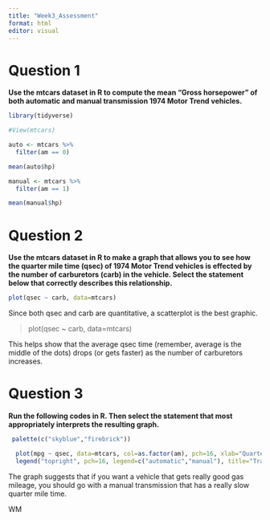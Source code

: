 ```yaml
---
title: "Week3_Assessment"
format: html
editor: visual
---
```


# Question 1
__Use the mtcars dataset in R to compute the mean "Gross horsepower" of both automatic and manual transmission 1974 Motor Trend vehicles.__

```r
library(tidyverse)

#View(mtcars)

auto <- mtcars %>%
  filter(am == 0)

mean(auto$hp)

manual <- mtcars %>%
  filter(am == 1)

mean(manual$hp)
```
# Question 2
__Use the mtcars dataset in R to make a graph that allows you to see how the quarter mile time (qsec) of 1974 Motor Trend vehicles is effected by the number of carburetors (carb) in the vehicle. Select the statement below that correctly describes this relationship.__
```r
plot(qsec ~ carb, data=mtcars)
```
Since both qsec and carb are quantitative, a scatterplot is the best graphic.

> plot(qsec ~ carb, data=mtcars)

This helps show that the average qsec time (remember, average is the middle of the dots) drops (or gets faster) as the number of carburetors increases.


# Question 3
__Run the following codes in R. Then select the statement that most appropriately interprets the resulting graph.__
```r
 palette(c("skyblue","firebrick"))

  plot(mpg ~ qsec, data=mtcars, col=as.factor(am), pch=16, xlab="Quarter Mile Time (seconds)", ylab="Miles per Gallon", main="1974 Motor Trend Vehicles")
  legend("topright", pch=16, legend=c("automatic","manual"), title="Transmission", bty='n', col=palette())
```
The graph suggests that if you want a vehicle that gets really good gas mileage, you should go with a manual transmission that has a really slow quarter mile time.

WM
